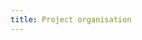 ```yaml
---
title: Project organisation
---
```



<DocumentedHardRedirect
    url="https://github.com/YunoHost/project-organization"
    description="the project organization repository on Github"/>
